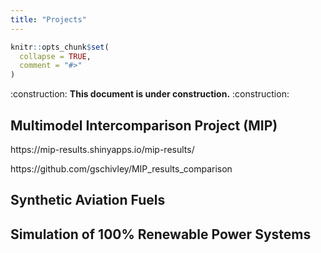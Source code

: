 ```yaml
---
title: "Projects"
---
```


```r
knitr::opts_chunk$set(
  collapse = TRUE,
  comment = "#>"
)
```

:construction: **This document is under construction.** :construction:

## Multimodel Intercomparison Project (MIP)

https://mip-results.shinyapps.io/mip-results/

https://github.com/gschivley/MIP_results_comparison


## Synthetic Aviation Fuels


## Simulation of 100% Renewable Power Systems
